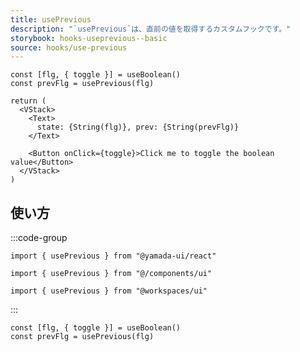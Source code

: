 ```yaml
---
title: usePrevious
description: "`usePrevious`は、直前の値を取得するカスタムフックです。"
storybook: hooks-useprevious--basic
source: hooks/use-previous
---
```


```tsx preview functional client
const [flg, { toggle }] = useBoolean()
const prevFlg = usePrevious(flg)

return (
  <VStack>
    <Text>
      state: {String(flg)}, prev: {String(prevFlg)}
    </Text>

    <Button onClick={toggle}>Click me to toggle the boolean value</Button>
  </VStack>
)
```

## 使い方

:::code-group

```tsx [package]
import { usePrevious } from "@yamada-ui/react"
```

```tsx [alias]
import { usePrevious } from "@/components/ui"
```

```tsx [monorepo]
import { usePrevious } from "@workspaces/ui"
```

:::

```tsx
const [flg, { toggle }] = useBoolean()
const prevFlg = usePrevious(flg)
```
